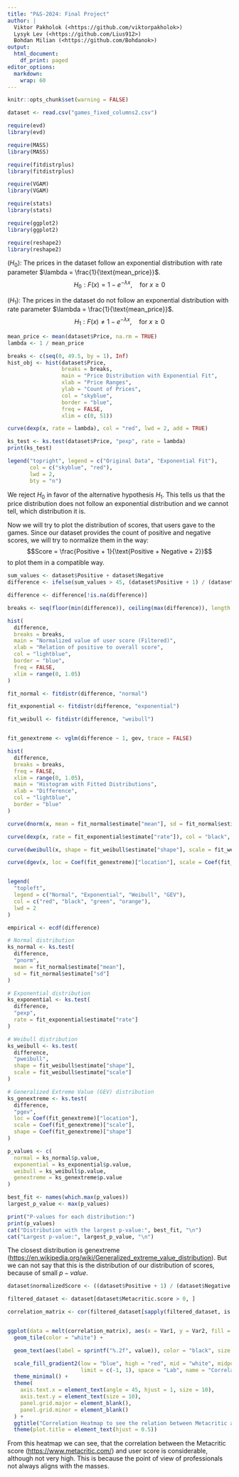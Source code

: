 ```yaml
---
title: "P&S-2024: Final Project"
author: |
  Viktor Pakholok (<https://github.com/viktorpakholok>)  
  Lysyk Lev (<https://github.com/Lius912>)  
  Bohdan Milian (<https://github.com/Bohdanok>)
output:
  html_document:
    df_print: paged
editor_options: 
  markdown: 
    wrap: 60
---
```


```r
knitr::opts_chunk$set(warning = FALSE)
```


```r
dataset <- read.csv("games_fixed_columns2.csv")

require(evd)
library(evd)

require(MASS)
library(MASS)

require(fitdistrplus)
library(fitdistrplus)

require(VGAM)
library(VGAM)

require(stats)
library(stats)

require(ggplot2)
library(ggplot2)

require(reshape2)
library(reshape2)

```

($H_0$): The prices in the dataset follow an exponential distribution
with rate parameter $\lambda = \frac{1}{\text{mean_price}}$. $$
    H_0: F(x) = 1 - e^{-\lambda x}, \quad \text{for } x \geq 0
    $$

($H_1$): The prices in the dataset do not follow an exponential
distribution with rate parameter
$\lambda = \frac{1}{\text{mean_price}}$. $$
    H_1: F(x) \neq 1 - e^{-\lambda x}, \quad \text{for } x \geq 0
    $$

```r
mean_price <- mean(dataset$Price, na.rm = TRUE)
lambda <- 1 / mean_price

breaks <- c(seq(0, 49.5, by = 1), Inf)
hist_obj <- hist(dataset$Price,
                 breaks = breaks,
                 main = "Price Distribution with Exponential Fit",
                 xlab = "Price Ranges",
                 ylab = "Count of Prices",
                 col = "skyblue",
                 border = "blue",
                 freq = FALSE,
                 xlim = c(0, 51))

curve(dexp(x, rate = lambda), col = "red", lwd = 2, add = TRUE)

ks_test <- ks.test(dataset$Price, "pexp", rate = lambda)
print(ks_test)

legend("topright", legend = c("Original Data", "Exponential Fit"), 
       col = c("skyblue", "red"), 
       lwd = 2, 
       bty = "n")


```

We reject $H_0$ in favor of the alternative hypothesis $H_1$. This tells
us that the price distribution does not follow an exponential
distribution and we cannot tell, which distribution it is.



Now we will try to plot the distribution of scores, that users gave to
the games. Since our dataset provides the count of positive and negative
scores, we will try to normalize them in the way:
$$Score = \frac{Positive + 1}{\text{Positive + Negative + 2}}$$ to plot
them in a compatible way.

```r
sum_values <- dataset$Positive + dataset$Negative
difference <- ifelse(sum_values > 45, (dataset$Positive + 1) / (dataset$Negative + dataset$Positive + 2),NA)

difference <- difference[!is.na(difference)]

breaks <- seq(floor(min(difference)), ceiling(max(difference)), length.out = 100)

hist(
  difference,
  breaks = breaks,
  main = "Normalized value of user score (Filtered)",
  xlab = "Relation of positive to overall score",
  col = "lightblue",
  border = "blue",
  freq = FALSE,
  xlim = range(0, 1.05)
)

```


```r

fit_normal <- fitdistr(difference, "normal")

fit_exponential <- fitdistr(difference, "exponential")

fit_weibull <- fitdistr(difference, "weibull")


fit_genextreme <- vglm(difference ~ 1, gev, trace = FALSE)

hist(
  difference,
  breaks = breaks,
  freq = FALSE,
  xlim = range(0, 1.05),
  main = "Histogram with Fitted Distributions",
  xlab = "Difference",
  col = "lightblue",
  border = "blue"
)

curve(dnorm(x, mean = fit_normal$estimate["mean"], sd = fit_normal$estimate["sd"]), col = "red", lwd = 2, add = TRUE)

curve(dexp(x, rate = fit_exponential$estimate["rate"]), col = "black", lwd = 2, add = TRUE)

curve(dweibull(x, shape = fit_weibull$estimate["shape"], scale = fit_weibull$estimate["scale"]), col = "green", lwd = 2, add = TRUE)

curve(dgev(x, loc = Coef(fit_genextreme)["location"], scale = Coef(fit_genextreme)["scale"], shape = Coef(fit_genextreme)["shape"]), col = "orange", lwd = 2, add = TRUE)


legend(
  "topleft",
  legend = c("Normal", "Exponential", "Weibull", "GEV"),
  col = c("red", "black", "green", "orange"),
  lwd = 2
)

```


```r
empirical <- ecdf(difference)

# Normal distribution
ks_normal <- ks.test(
  difference,
  "pnorm",
  mean = fit_normal$estimate["mean"],
  sd = fit_normal$estimate["sd"]
)

# Exponential distribution
ks_exponential <- ks.test(
  difference,
  "pexp",
  rate = fit_exponential$estimate["rate"]
)

# Weibull distribution
ks_weibull <- ks.test(
  difference,
  "pweibull",
  shape = fit_weibull$estimate["shape"],
  scale = fit_weibull$estimate["scale"]
)

# Generalized Extreme Value (GEV) distribution
ks_genextreme <- ks.test(
  difference,
  "pgev",
  loc = Coef(fit_genextreme)["location"],
  scale = Coef(fit_genextreme)["scale"],
  shape = Coef(fit_genextreme)["shape"]
)

p_values <- c(
  normal = ks_normal$p.value,
  exponential = ks_exponential$p.value,
  weibull = ks_weibull$p.value,
  genextreme = ks_genextreme$p.value
)

best_fit <- names(which.max(p_values))
largest_p_value <- max(p_values)

print("P-values for each distribution:")
print(p_values)
cat("Distribution with the largest p-value:", best_fit, "\n")
cat("Largest p-value:", largest_p_value, "\n")
```

The closest distribution is genextreme
(<https://en.wikipedia.org/wiki/Generalized_extreme_value_distribution>).
But we can not say that this is the distribution of our distribution of
scores, because of small $p-value$.

```r

dataset$normalizedScore <- ((dataset$Positive + 1) / (dataset$Negative + dataset$Positive + 2))

filtered_dataset <- dataset[dataset$Metacritic.score > 0, ]

correlation_matrix <- cor(filtered_dataset[sapply(filtered_dataset, is.numeric) & names(filtered_dataset) != "Score.rank" & names(filtered_dataset) != "Positive" & names(filtered_dataset) != "Negative" &names(filtered_dataset) != "X"])


ggplot(data = melt(correlation_matrix), aes(x = Var1, y = Var2, fill = value)) +
  geom_tile(color = "white") +

  geom_text(aes(label = sprintf("%.2f", value)), color = "black", size = 3) +

  scale_fill_gradient2(low = "blue", high = "red", mid = "white", midpoint = 0,
                       limit = c(-1, 1), space = "Lab", name = "Correlation") +
  theme_minimal() +
  theme(
    axis.text.x = element_text(angle = 45, hjust = 1, size = 10),
    axis.text.y = element_text(size = 10),
    panel.grid.major = element_blank(), 
    panel.grid.minor = element_blank()
  ) +
  ggtitle("Correlation Heatmap to see the relation between Metacritic and user score") +
  theme(plot.title = element_text(hjust = 0.5))

```

From this heatmap we can see, that the correlation between the
Metacritic score (<https://www.metacritic.com/>) and user score is
considerable, although not very high. This is because the point of view
of professionals not always aligns with the masses.

